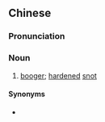 ==Chinese==
{{zh-forms}}

===Pronunciation===
{{zh-pron
|m=bíniú,er=y
|c=bei6 ngau4
|cat=n
}}

===Noun===
{{zh-noun}}

# {{lb|zh|dialectal}} [[booger]]; [[harden]]ed [[snot]]

====Synonyms====
* {{zh-l|鼻屎}}